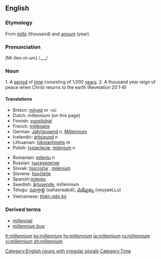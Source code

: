 ==English==
===Etymology===
From {{L.}} ''[[mille]]'' (thousand) and ''[[annum]]'' (year).

===Pronunciation===
[Mi-llen-ni-um] /___/

===Noun===

{{en-noun|'''[[millennia]] '''or''' [[millenniums]]'''}}
1. A [[period]] of [[time]] consisting of 1,000 [[year]]s.
2.  A thousand year reign of peace when Christ returns to the earth (Revelation 20:1-6)

====Translations====
{{top}}
*Breton: [[milved]] ''m'' -où
*Dutch: millennium (on this page)
*Finnish: [[vuosituhat]]
*French: [[millénaire]]
*German: [[Jahrtausend]] ''n'', [[Millennium]] {{n}}
*Icelandic: [[árþúsund]] ''n''
*Lithuanian: [[tūkstantmetis]] ''m''
*Polish: [[tysiąclecie]], [[milenium]] ''n''
{{mid}}
*Romanian: [[mileniu]] ''n''
*Russian: [[тысячелетие]]
*Slovak: [[tisícročie]] {{n}}, [[milénium]] {{n}}
*Slovene: [[tisočletje]] {{n}}
*Spanish:[[milenio]]
*Swedish: [[årtusende]], millennium
*Telugu: [[సహస్రాబ్ది]] (sahasraabdi), [[వెయ్యేళ్ళు]] (veyyaeLLu)
*Vietnamese: [[thiên niên kỷ]]
{{bottom}}

===Derived terms===
*[[millennial]]
*[[millennium bug]]

[[Category:English nouns with irregular plurals]]
[[Category:Time]]

[[fr:millennium]]
[[ko:millennium]]
[[hy:millennium]]
[[ja:millennium]]
[[ru:millennium]]
[[vi:millennium]]
[[zh:millennium]]